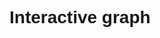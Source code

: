 # Interactive graph

<style>
    * {
      font-family: sans-serif;
    }

    #plot {
      margin-bottom: 20px;
    }

    #buttons {
      display: flex;
      gap: 10px;
      flex-wrap: wrap;
    }

    .stock-button {
      padding: 10px 15px;
      font-size: 14px;
      cursor: pointer;
      background-color: #f0f0f0;
      border: 1px solid #ccc;
      border-radius: 4px;
      transition: background-color 0.3s ease, transform 0.2s ease;
    }

    .stock-button:hover {
      background-color: #e0e0e0;
      transform: scale(1.05);
    }

    .stock-button:active {
      background-color: #d0d0d0;
    }

    svg {
      display: block;
      margin: 0 auto;
    }
</style> 

<div id="plot">
</div>

<p></p>

<div id="buttons"></div>
<script src="https://cdn.jsdelivr.net/npm/d3@7"></script>
<script src="scripts/myscript.js"></script>

